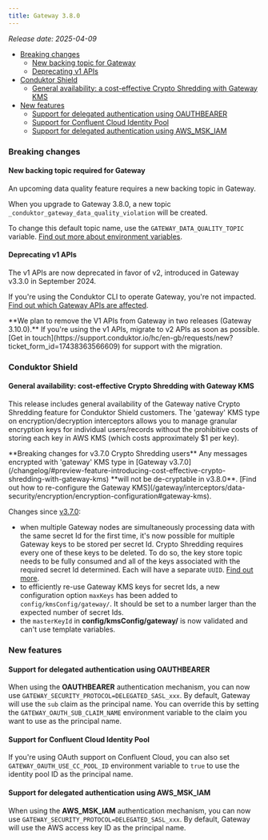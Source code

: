 ```yaml
---
title: Gateway 3.8.0
---
```


*Release date: 2025-04-09*

- [Breaking changes](#breaking-changes)
   - [New backing topic for Gateway](#new-backing-topic-required-for-gateway)
   - [Deprecating v1 APIs](#deprecating-v1-apis)
- [Conduktor Shield](#conduktor-shield)
   - [General availability: a cost-effective Crypto Shredding with Gateway KMS](#general-availability-cost-effective-crypto-shredding-with-gateway-kms)
- [New features](#new-features)
   - [Support for delegated authentication using OAUTHBEARER](#support-for-delegated-authentication-using-oauthbearer)
   - [Support for Confluent Cloud Identity Pool](#support-for-confluent-cloud-identity-pool)
   - [Support for delegated authentication using AWS_MSK_IAM](#support-for-delegated-authentication-using-aws_msk_iam)

### Breaking changes

#### New backing topic required for Gateway

An upcoming data quality feature requires a new backing topic in Gateway.

When you upgrade to Gateway 3.8.0, a new topic `_conduktor_gateway_data_quality_violation` will be created.

To change this default topic name, use the `GATEWAY_DATA_QUALITY_TOPIC` variable. [Find out more about environment variables](https://docs.conduktor.io/gateway/configuration/env-variables/#topics-names).

#### Deprecating v1 APIs

The v1 APIs are now deprecated in favor of v2, introduced in Gateway v3.3.0 in September 2024.  

If you're using the Conduktor CLI to operate Gateway, you're not impacted. [Find out which Gateway APIs are affected](https://developers.conduktor.io/?product=gateway&version=3.6.1&gatewayApiVersion=v1).

<Warning>
**We plan to remove the V1 APIs from Gateway in two releases (Gateway 3.10.0).** If you're using the v1 APIs, migrate to v2 APIs as soon as possible. [Get in touch](https://support.conduktor.io/hc/en-gb/requests/new?ticket_form_id=17438363566609) for support with the migration.
</Warning>

### Conduktor Shield

#### General availability: cost-effective Crypto Shredding with Gateway KMS

This release includes general availability of the Gateway native Crypto Shredding feature for Conduktor Shield customers. The 'gateway' KMS type on encryption/decryption interceptors allows you to manage granular encryption keys for individual users/records without the prohibitive costs of storing each key in AWS KMS (which costs approximately $1 per key).

<Warning>
**Breaking changes for v3.7.0 Crypto Shredding users**
Any messages encrypted with 'gateway' KMS type in [Gateway v3.7.0](/changelog/#preview-feature-introducing-cost-effective-crypto-shredding-with-gateway-kms) **will not be de-cryptable in v3.8.0**. [Find out how to re-configure the Gateway KMS](/gateway/interceptors/data-security/encryption/encryption-configuration#gateway-kms).
</Warning>

Changes since [v3.7.0](/changelog/#preview-feature-introducing-cost-effective-crypto-shredding-with-gateway-kms):

- when multiple Gateway nodes are simultaneously processing data with the same secret Id for the first time, it's now possible for multiple Gateway keys to be stored per secret Id. Crypto Shredding requires every one of these keys to be deleted. To do so, the key store topic needs to be fully consumed and all of the keys associated with the required secret Id determined. Each will have a separate `UUID`. [Find out more](/gateway/interceptors/data-security/encryption/encryption-configuration/#crypto-shredding).
- to efficiently re-use Gateway KMS keys for secret Ids, a new configuration option `maxKeys` has been added to `config/kmsConfig/gateway/`. It should be set to a number larger than the expected number of secret Ids.
- the `masterKeyId` in **config/kmsConfig/gateway/** is now validated and can't use template variables.

### New features

#### Support for delegated authentication using OAUTHBEARER

When using the **OAUTHBEARER** authentication mechanism, you can now use `GATEWAY_SECURITY_PROTOCOL=DELEGATED_SASL_xxx`. By default, Gateway will use the `sub` claim as the principal name. You can override this by setting the `GATEWAY_OAUTH_SUB_CLAIM_NAME` environment variable to the claim you want to use as the principal name. 

#### Support for Confluent Cloud Identity Pool

If you're using OAuth support on Confluent Cloud, you can also set `GATEWAY_OAUTH_USE_CC_POOL_ID` environment variable to `true` to use the identity pool ID as the principal name.

#### Support for delegated authentication using AWS_MSK_IAM

When using the **AWS_MSK_IAM** authentication mechanism, you can now use `GATEWAY_SECURITY_PROTOCOL=DELEGATED_SASL_xxx`. By default, Gateway will use the AWS access key ID as the principal name.
